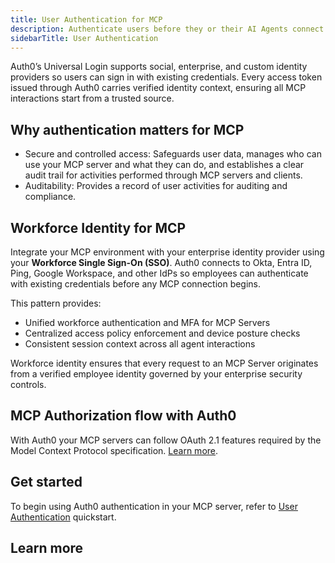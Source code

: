 ```yaml
---
title: User Authentication for MCP
description: Authenticate users before they or their AI Agents connect to MCP Servers.
sidebarTitle: User Authentication
---
```


Auth0’s Universal Login supports social, enterprise, and custom identity providers so users can sign in with existing credentials. Every access token issued through Auth0 carries verified identity context, ensuring all MCP interactions start from a trusted source.

## Why authentication matters for MCP

* Secure and controlled access: Safeguards user data, manages who can use your MCP server and what they can do, and establishes a clear audit trail for activities performed through MCP servers and clients.  
* Auditability: Provides a record of user activities for auditing and compliance.

## Workforce Identity for MCP

Integrate your MCP environment with your enterprise identity provider using your **Workforce Single Sign-On (SSO)**. Auth0 connects to Okta, Entra ID, Ping, Google Workspace, and other IdPs so employees can authenticate with existing credentials before any MCP connection begins.

This pattern provides:

* Unified workforce authentication and MFA for MCP Servers  
* Centralized access policy enforcement and device posture checks  
* Consistent session context across all agent interactions

Workforce identity ensures that every request to an MCP Server originates from a verified employee identity governed by your enterprise security controls. 

## MCP Authorization flow with Auth0

With Auth0 your MCP servers can follow OAuth 2.1 features required by the Model Context Protocol specification. [Learn more](/mcp/core-concepts#mcp-authorization-flow-with-auth0).

## Get started

To begin using Auth0 authentication in your MCP server, refer to [User Authentication](/mcp/get-started/user-authentication) quickstart.

## Learn more

<Columns>
  <Card
    title="Auth0 Docs"
    icon="book"
    iconType="solid"
    horizontal
    href="https://auth0.com/docs/articles"
  />
  <Card
    title="Authentication API"
    icon="key"
    iconType="solid"
    horizontal
    href="https://auth0.com/docs/api/authentication"
  />
  <Card
    title="SDKs"
    icon="code"
    iconType="solid"
    horizontal
    href="https://auth0.com/docs/libraries"
  />
</Columns>